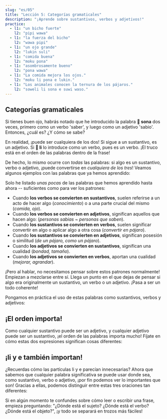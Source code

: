 ```yaml
---
slug: "es/05"
title: "Lección 5: Categorías gramaticales"
description: "¡Aprende sobre sustantivos, verbos y adjetivos!"
practice:
  - l1: "un bicho fuerte"
    l2: "pipi wawa"
  - l1: "la fuerza del bicho"
    l2: "wawa pipi"
  - l1: "un ojo grande"
    l2: "lukin suli"
  - l1: "comida buena"
    l2: "moku pona"
  - l1: "asombrosamente bueno"
    l2: "pona wawa"
  - l1: "La comida mejora los ojos."
    l2: "moku li pona e lukin."
  - l1: "Los animales conocen la ternura de los pájaros."
    l2: "soweli li sona e suwi waso."
---
```



## Categorías gramaticales

Si tienes buen ojo, habrás notado que he introducido la palabra **󱥡 sona** dos veces, primero como un verbo 'saber', y luego como un adjetivo 'sabio'. Entonces, ¿cuál es? ¿Y cómo se sabe?

En realidad, ¡puede ser cualquiera de los dos! Si sigue a un sustantivo, es un adjetivo. Si **󱤧 li** lo introduce como un verbo, pues es un verbo. ¡El truco está en el orden de las palabras dentro de la frase!

De hecho, lo mismo ocurre con _todas_ las palabras: si algo es un sustantivo, verbo o adjetivo, ¡puede convertirse en _cualquiera de los tres_! Veamos algunos ejemplos con las palabras que ya hemos aprendido:

<List>
  <Word sl="lukin" m="N: ojo; V: ver" />
  <Word sl="moku" m="N: comida; V: consumir, comer" />
  <Word sl="sona" m="N: conocimiento, sabiduría; V: conocer, saber; Adj: conocedor, sabio" />
  <Word sl="suli" m="N: tamaño; V: agrandar, enfatizar; Adj: grande, importante" />
  <Word sl="pona" m="N: bondad; V: mejorar; Adj: bueno, agradable" />
  <Word sl="waso" m="N: pájaro, ave; V: convertir en pájaro; Adj: de un pájaro, como un pájaro" />
</List>

Solo he listado *unas pocas* de las palabras que hemos aprendido hasta ahora -- suficientes como para ver los patrones:
* Cuando **los verbos se convierten en sustantivos**, suelen referirse a un acto de hacer algo (*conocimiento*) o a una parte crucial del mismo (*comida, ojo*).
* Cuando **los verbos se convierten en adjetivos**, significan aquellos que hacen algo: (*personas sabias ~ personas que saben*).
* Cuando **los sustantivos se convierten en verbos**, suelen significar convertir en algo o aplicar algo a otra cosa (*convertir en pájaro*).
* Cuando **los sustantivos se convierten en adjetivos**, significan posesión o similitud (*de un pájaro, como un pájaro*).
* Cuando **los adjetivos se convierten en sustantivos**, significan una cualidad (*bondad, tamaño*).
* Cuando **los adjetivos se convierten en verbos**, aportan una cualidad (*mejorar, agrandar*).

¡Pero al hablar, no necesitamos pensar sobre estos patrones normalmente! Empiezan a mezclarse entre sí. Llega un punto en el que dejas de pensar si algo era originalmente un sustantivo, un verbo o un adjetivo. ¡Pasa a ser un todo coherente!

Pongamos en práctica el uso de estas palabras como sustantivos, verbos y adjetivos:

<List>
  <Sentence sl="lukin li pona e sona." m="Los ojos mejoran el conocimiento." />
  <Sentence sl="moku li suli e pipi." m="La comida hace crecer a los bichos." />
  <Sentence
    sl="moku li wawa e soweli lili."
    m="La comida fortalece al animal pequeño."
  />
</List>

## ¡El orden importa!

Como cualquier sustantivo puede ser un adjetivo, y cualquier adjetivo puede ser un sustantivo, ¡el orden de las palabras importa mucho! Fíjate en cómo estas dos expresiones significan cosas diferentes:  

<List>
  <Word sl="soweli suli" m="animal grande" />
  <Word sl="suli soweli" m="tamaño de un animal" />
  <Sentence
    sl="soweli suli li sona e suli soweli."
    m="El animal grande conoce el tamaño de un animal."
  />
</List>

## ¡li y e también importan!

¿Recuerdas cómo las partículas li y e parecían innecesarias? Ahora que sabemos que cualquier palabra significativa se puede usar donde sea, como sustantivo, verbo o adjetivo, ¡por fin podemos ver lo importantes que son! Gracias a ellas, podemos distinguir entre estas tres oraciones tan diferentes:

<List>
  <Word sl="soweli sona" m="animal sabio" />
  <Word sl="sona pona" m="conocimiento bueno; conocer bien" />
  <Word sl="pona waso" m="bondad del pájaro" />
  <Sentence
    sl="soweli sona li pona e waso."
    m="El animal sabio ayuda al ave."
  />
  <Sentence
    sl="soweli li sona pona e waso."
    m="El animal conoce bien al pájaro."
  />
  <Sentence
    sl="soweli li sona e pona waso."
    m="El animal sabe cómo de bueno es el pájaro."
  />
</List>

Si en algún momento te confundes sobre cómo leer o escribir una frase, empieza preguntando:
"¿Dónde está el sujeto? ¿Dónde está el verbo? ¿Dónde está el objeto?", ¡y todo se separará en trozos más fáciles!

<Practice exercises={frontmatter.practice} />

